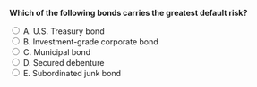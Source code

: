 ::: {.question-block}

<form onsubmit="event.preventDefault(); checkAnswer('module6_mcq_q39')" data-correct-answer="E">
<strong style="display: block;">Which of the following bonds carries the greatest default risk?</strong>

<label><input type="radio" name="module6_mcq_q39" value="A"> A. U.S. Treasury bond</label><br>
<label><input type="radio" name="module6_mcq_q39" value="B"> B. Investment-grade corporate bond</label><br>
<label><input type="radio" name="module6_mcq_q39" value="C"> C. Municipal bond</label><br>
<label><input type="radio" name="module6_mcq_q39" value="D"> D. Secured debenture</label><br>
<label><input type="radio" name="module6_mcq_q39" value="E"> E. Subordinated junk bond</label><br>
</form>

<div id="feedback-module6_mcq_q39" class="feedback" style="display:none;">
✅ Correct: E. Subordinated junk bonds rank lowest in repayment priority and have the highest credit risk.
</div>

:::

